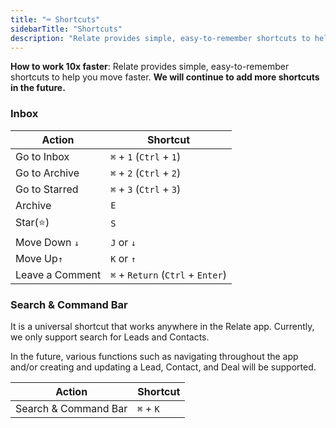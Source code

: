 ```yaml
---
title: "⌨ Shortcuts"
sidebarTitle: "Shortcuts"
description: "Relate provides simple, easy-to-remember shortcuts to help you move faster."
---
```


<Tip>

**How to work 10x faster**: Relate provides simple, easy-to-remember shortcuts to help you move faster. **We will continue to add more shortcuts in the future.**

</Tip>

### Inbox

| Action          | Shortcut                          |
| --------------- | --------------------------------- |
| Go to Inbox     | `⌘` + `1` (`Ctrl` + `1`)          |
| Go to Archive   | `⌘` + `2` (`Ctrl` + `2`)          |
| Go to Starred   | `⌘` + `3` (`Ctrl` + `3`)          |
| Archive         | `E`                               |
| Star(⭐)        | `S`                               |
| Move Down `↓`   | `J` or `↓`                        |
| Move Up`↑`      | `K` or `↑`                        |
| Leave a Comment | `⌘` + `Return` (`Ctrl` + `Enter`) |

### Search & Command Bar

It is a universal shortcut that works anywhere in the Relate app. Currently, we only support search for Leads and Contacts.

In the future, various functions such as navigating throughout the app and/or creating and updating a Lead, Contact, and Deal will be supported.

| Action               | Shortcut  |
| -------------------- | --------- |
| Search & Command Bar | `⌘` + `K` |

